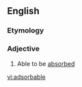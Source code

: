 ==English==

===Etymology===
{{derv|en|adsorb}} {{suffix|able}}

===Adjective===
{{en-adj}}
# Able to be [[absorbed]]

[[vi:adsorbable]]